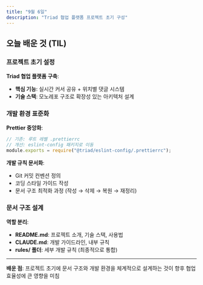 ```yaml
---
title: "9월 6일"
description: "Triad 협업 플랫폼 프로젝트 초기 구성"
---
```


## 오늘 배운 것 (TIL)

### 프로젝트 초기 설정

**Triad 협업 플랫폼 구축**:

- **핵심 기능**: 실시간 커서 공유 + 위치별 댓글 시스템
- **기술 스택**: 모노레포 구조로 확장성 있는 아키텍처 설계

### 개발 환경 표준화

**Prettier 중앙화**:

```javascript
// 기존: 루트 레벨 .prettierrc
// 개선: eslint-config 패키지로 이동
module.exports = require("@triad/eslint-config/.prettierrc");
```

**개발 규칙 문서화**:

- Git 커밋 컨벤션 정의
- 코딩 스타일 가이드 작성
- 문서 구조 최적화 과정 (작성 → 삭제 → 복원 → 재정리)

### 문서 구조 설계

**역할 분리**:

- **README.md**: 프로젝트 소개, 기술 스택, 사용법
- **CLAUDE.md**: 개발 가이드라인, 내부 규칙
- **rules/ 폴더**: 세부 개발 규칙 (최종적으로 통합)

---

**배운 점**: 프로젝트 초기에 문서 구조와 개발 환경을 체계적으로 설계하는 것이 향후 협업 효율성에 큰 영향을 미침
